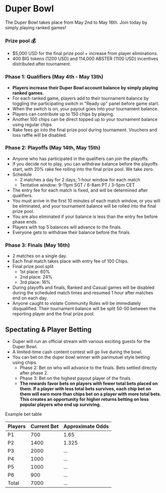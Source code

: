 # Duper Bowl

The Duper Bowl takes place from May 2nd to May 16th.
Join today by simply playing ranked games!

### Prize pool 💰

- $5,000 USD for the final prize pool + increase from player eliminations.
- 400 BIG tokens (1200 USD) and 114,000 ABSTER (1100 USD) incentives distributed after tournament.

### Phase 1: Qualifiers (May 4th - May 13th)

- **Players increase their Duper Bowl account balance by simply playing ranked games.**
- For each ranked game, players add to their tournament balance by toggling the participating switch in "Ready up" panel before game start.
- When the switch is on, your payout goes into your tournament balance.
- Players can contribute up to 150 chips by playing.
- Another 100 chips can be direct topped up to your tournament balance using regular chips
- Rake fees go into the final prize pool during tournament. Vouchers and loss raffle will be disabled.

### Phase 2: Playoffs (May 14th, May 15th)

- Anyone who has participated in the qualifiers can join the playoffs.
- If you decide not to play, you can withdraw balance before the playoffs start, with 20% rake fee rolling into the final prize pool. We take zero.
- Schedule
  - 2 matches a day for 2 days; 1-hour window for each match
  - Tentative window: 9-11pm SGT / 6-8am PT / 3-5pm CET
- The entry fee for each match is fixed, and will be determined after qualifiers.
- You must arrive in the first 10 minutes of each match window, or you will be eliminated, and your tournament balance will be rolled into the final prize pool.
- You are also eliminated if your balance is less than the entry fee before phase ends.
- Players with top 5 balances will advance to the finals.
- Everyone gets to withdraw their balance before the finals.

### Phase 3: Finals (May 16th)

- 2 matches on a single day.
- Each final match takes place with entry fee of 100 Chips.
- Final prize pool split
  - 1st place: 60%
  - 2nd place: 24%
  - 3rd place: 16%
- During playoffs and finals, Ranked and Casual games will be disabled during the scheduled match times and resumed 1 hour after matches end on each day.
- Anyone caught to violate Community Rules will be immediately disqualified. Their tournament balance will be split 50-50 between the reporting player and the final prize pool.

## Spectating & Player Betting

- Duper will run an official stream with various exciting guests for the Duper Bowl.
- A limited-time cash content contest will go live during the bowl.
- You can bet on the duper bowl winner with parimutuel style betting using chips.
  - Phase 2: Bet on who will advance to the finals. Bets settled directly after phase 2.
  - Phase 3: Bet on the highest payout player of the finals
  - **The rewards favor bets on players with fewer total bets placed on them. If a player with less total bets survives, each chip bet on them will earn more than chips bet on a player with more total bets. This creates an opportunity for higher returns betting on less popular players who end up surviving.**

Example bet table

| Players | Current Bet | Approximate Odds |
| :------ | :---------- | :--------------- |
| P1      | 700         | 1.65             |
| P2      | 1400        | 1.325            |
| P3      | 2000        | ...              |
| P4      | 1000        | ...              |
| P5      | 1000        | ...              |
| P6      | 900         | ...              |
| Total   | 7000        | ...              |
